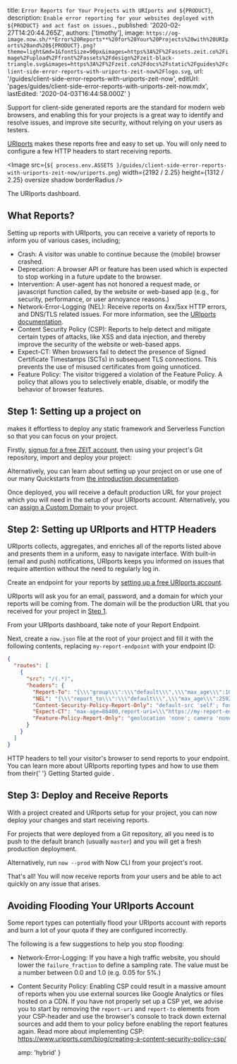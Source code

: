 
  title: `Error Reports for Your Projects with URIports and ${PRODUCT}`,
  description:
    `Enable error reporting for your websites deployed with ${PRODUCT} and act fast on issues.`,
  published: '2020-02-27T14:20:44.265Z',
  authors: ['timothy'],
  image:
    `https://og-image.now.sh/**Error%20Reports**%20for%20Your%20Projects%20with%20URIports%20and%20${PRODUCT}.png?theme=light&md=1&fontSize=90px&images=https%3A%2F%2Fassets.zeit.co%2Fimage%2Fupload%2Ffront%2Fassets%2Fdesign%2Fzeit-black-triangle.svg&images=https%3A%2F%2Fzeit.co%2Fdocs%2Fstatic%2Fguides%2Fclient-side-error-reports-with-uriports-zeit-now%2Flogo.svg`,
  url: '/guides/client-side-error-reports-with-uriports-zeit-now',
  editUrl: 'pages/guides/client-side-error-reports-with-uriports-zeit-now.mdx',
  lastEdited: '2020-04-03T16:44:58.000Z'
}

Support for client-side generated reports are the standard for modern web browsers, and enabling this for your projects is a great way to identify and resolve issues, and improve site security, without relying on your users as testers.

[URIports](https://uriports.com) makes these reports free and easy to set up. You will only need to configure a few HTTP headers to start receiving reports.

<Image
  src={`${
    process.env.ASSETS
  }/guides/client-side-error-reports-with-uriports-zeit-now/uriports.png`}
  width={2192 / 2.25}
  height={1312 / 2.25}
  oversize
  shadow
  borderRadius
/>
<Caption>The URIports dashboard.</Caption>

## What Reports?

Setting up reports with URIports, you can receive a variety of reports to inform you of various cases, including;

- Crash: A visitor was unable to continue because the (mobile) browser crashed.
- Deprecation: A browser API or feature has been used which is expected to stop working in a future update to the browser.
- Intervention: A user-agent has not honored a request made, or javascript function called, by the website or web-based app (e.g., for security, performance, or user annoyance reasons.)
- Network-Error-Logging (NEL): Receive reports on 4xx/5xx HTTP errors, and DNS/TLS related issues. For more information, see the [URIports documentation](https://www.uriports.com/blog/network-error-logging/).
- Content Security Policy (CSP): Reports to help detect and mitigate certain types of attacks, like XSS and data injection, and thereby improve the security of the website or web-based apps.
- Expect-CT: When browsers fail to detect the presence of Signed Certificate Timestamps (SCTs) in subsequent TLS connections. This prevents the use of misused certificates from going unnoticed.
- Feature Policy: The visitor triggered a violation of the Feature Policy. A policy that allows you to selectively enable, disable, or modify the behavior of browser features.

## Step 1: Setting up a project on <ProductName/>

[<ProductName/>](/) makes it effortless to deploy any static framework and Serverless Function so that you can focus on your project.

Firstly, [signup for a free ZEIT account](/signup), then using your project's Git repository, import and deploy your project:

<DeploySection meta={meta} />

Alternatively, you can learn about setting up your project on <ProductName/> or use one of our many Quickstarts from [the <ProductName/> introduction documentation](/docs).

Once deployed, you will receive a default production URL for your project which you will need in the setup of your URIports account. Alternatively, you can [assign a Custom Domain](/docs/v2/custom-domains) to your project.

## Step 2: Setting up URIports and HTTP Headers

URIports collects, aggregates, and enriches all of the reports listed above and presents them in a uniform, easy to navigate interface. With built-in (email and push) notifications, URIports keeps you informed on issues that require attention without the need to regularly log in.

Create an endpoint for your reports by [setting up a free URIports account](https://app.uriports.com/auth/create/).

URIports will ask you for an email, password, and a domain for which your reports will be coming from. The domain will be the production URL that you received for your project in [Step 1](#step-1:-setting-up-a-project-on-zeit-now).

From your URIports dashboard, take note of your Report Endpoint.

Next, create a `now.json` file at the root of your project and fill it with the following contents, replacing `my-report-endpoint` with your endpoint ID:

```json
{
  "routes": [
    {
      "src": "/(.*)",
      "headers": {
        "Report-To": "{\\\"group\\\":\\\"default\\\",\\\"max_age\\\":10886400,\\\"endpoints\\\":[{\\\"url\\\":\\\"https://my-report-endpoint.uriports.com/reports\\\"}],\\\"include_subdomains\\\":true}",
        "NEL": "{\\\"report_to\\\":\\\"default\\\",\\\"max_age\\\":2592000,\\\"include_subdomains\\\":true,\\\"failure_fraction\\\":1.0}",
        "Content-Security-Policy-Report-Only": "default-src 'self'; font-src 'self'; img-src 'self'; script-src 'self'; style-src 'self'; report-uri https://my-report-endpoint.uriports.com/reports/report; report-to default",
        "Expect-CT": "max-age=86400,report-uri=\\\"https://my-report-endpoint.uriports.com/reports/report\\\"",
        "Feature-Policy-Report-Only": "geolocation 'none'; camera 'none'; fullscreen *; payment 'self'"
      }
    }
  ]
}
```

<Caption>
  HTTP headers to tell your visitor's browser to send reports to your endpoint.
</Caption>

<Note>
  You can learn more about URIports reporting types and how to use them from
  their{' '}
  <Link href="https://www.uriports.com/getting-started">
    Getting Started guide
  </Link>
  .
</Note>

## Step 3: Deploy and Receive Reports

With a <ProductName/> project created and URIports setup for your project, you can now deploy your changes and start receiving reports.

For projects that were deployed from a Git repository, all you need is to push to the default branch (usually `master`) and you will get a fresh production deployment.

Alternatively, run `now --prod` with Now CLI from your project's root.

That's all! You will now receive reports from your users and be able to act quickly on any issue that arises.

## Avoiding Flooding Your URIports Account

Some report types can potentially flood your URIports account with reports and burn a lot of your quota if they are configured incorrectly.

The following is a few suggestions to help you stop flooding:

- Network-Error-Logging: If you have a high traffic website, you should lower the `failure_fraction` to define a sampling rate. The value must be a number between 0.0 and 1.0 (e.g. 0.05 for 5%.)
- Content Security Policy: Enabling CSP could result in a massive amount of reports when you use external sources like Google Analytics or files hosted on a CDN. If you have not properly set up a CSP yet, we advise you to start by removing the `report-uri` and `report-to` elements from your CSP-header and use the browser's console to track down external sources and add them to your policy before enabling the report features again. Read more about implementing CSP: <https://www.uriports.com/blog/creating-a-content-security-policy-csp/>


  amp: 'hybrid'
}
